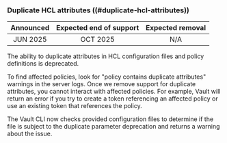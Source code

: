 ### Duplicate HCL attributes ((#duplicate-hcl-attributes))

| Announced | Expected end of support | Expected removal |
| :-------: | :---------------------: | :--------------: |
| JUN 2025  | OCT 2025                | N/A

The ability to duplicate attributes in HCL configuration files and policy definitions is deprecated.

To find affected policies, look for "policy contains duplicate attributes"
warnings in the server logs. Once we remove support for duplicate attributes,
you cannot interact with affected policies. For example, Vault will return an
error if you try to create a token referencing an affected policy or use an
existing token that references the policy.

The Vault CLI now checks provided configuration files to determine if the file
is subject to the duplicate parameter deprecation and returns a warning about
the issue.
